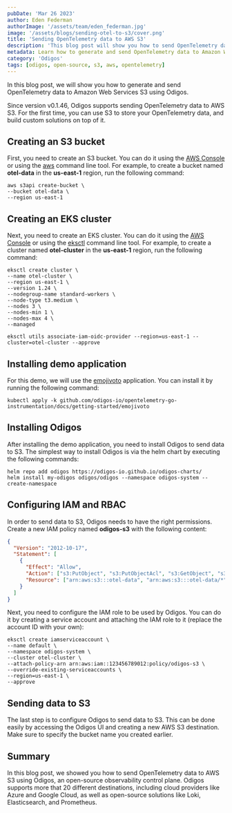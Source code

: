 ```yaml
---
pubDate: 'Mar 26 2023'
author: Eden Federman
authorImage: '/assets/team/eden_federman.jpg'
image: '/assets/blogs/sending-otel-to-s3/cover.png'
title: 'Sending OpenTelemetry data to AWS S3'
description: 'This blog post will show you how to send OpenTelemetry data to Amazon Web Services S3'
metadata: Learn how to generate and send OpenTelemetry data to Amazon Web Services S3 using Odigos, improving your data storage and analysis capabilities.
category: 'Odigos'
tags: [odigos, open-source, s3, aws, opentelemetry]
---
```


In this blog post, we will show you how to generate and send OpenTelemetry data to Amazon Web Services S3 using Odigos.

Since version v0.1.46, Odigos supports sending OpenTelemetry data to AWS S3. For the first time, you can use S3 to store your OpenTelemetry data, and build custom solutions on top of it.

## Creating an S3 bucket

First, you need to create an S3 bucket. You can do it using the [AWS Console](https://console.aws.amazon.com/s3) or using the [aws](https://docs.aws.amazon.com/cli/latest/userguide/cli-chap-welcome.html) command line tool. For example, to create a bucket named **otel-data** in the **us-east-1** region, run the following command:

```console
aws s3api create-bucket \
--bucket otel-data \
--region us-east-1
```

## Creating an EKS cluster

Next, you need to create an EKS cluster. You can do it using the [AWS Console](https://console.aws.amazon.com/eks) or using the [eksctl](https://eksctl.io/) command line tool. For example, to create a cluster named **otel-cluster** in the **us-east-1** region, run the following command:

```console
eksctl create cluster \
--name otel-cluster \
--region us-east-1 \
--version 1.24 \
--nodegroup-name standard-workers \
--node-type t3.medium \
--nodes 3 \
--nodes-min 1 \
--nodes-max 4 \
--managed

eksctl utils associate-iam-oidc-provider --region=us-east-1 --cluster=otel-cluster --approve
```

## Installing demo application

For this demo, we will use the [emojivoto](https://github.com/BuoyantIO/emojivoto) application. You can install it by running the following command:

```console
kubectl apply -k github.com/odigos-io/opentelemetry-go-instrumentation/docs/getting-started/emojivoto
```

## Installing Odigos

After installing the demo application, you need to install Odigos to send data to S3.
The simplest way to install Odigos is via the helm chart by executing the following commands:

```console
helm repo add odigos https://odigos-io.github.io/odigos-charts/
helm install my-odigos odigos/odigos --namespace odigos-system --create-namespace
```

## Configuring IAM and RBAC

In order to send data to S3, Odigos needs to have the right permissions. Create a new IAM policy named **odigos-s3** with the following content:

```json
{
  "Version": "2012-10-17",
  "Statement": [
    {
      "Effect": "Allow",
      "Action": ["s3:PutObject", "s3:PutObjectAcl", "s3:GetObject", "s3:GetObjectAcl", "s3:DeleteObject"],
      "Resource": ["arn:aws:s3:::otel-data", "arn:aws:s3:::otel-data/*"]
    }
  ]
}
```

Next, you need to configure the IAM role to be used by Odigos. You can do it by creating a service account and attaching the IAM role to it (replace the account ID with your own):

```console
eksctl create iamserviceaccount \
--name default \
--namespace odigos-system \
--cluster otel-cluster \
--attach-policy-arn arn:aws:iam::123456789012:policy/odigos-s3 \
--override-existing-serviceaccounts \
--region=us-east-1 \
--approve
```

## Sending data to S3

The last step is to configure Odigos to send data to S3. This can be done easily by accessing the Odigos UI and creating a new AWS S3 destination. Make sure to specify the bucket name you created earlier.

## Summary

In this blog post, we showed you how to send OpenTelemetry data to AWS S3 using Odigos, an open-source observability control plane. Odigos supports more that 20 different destinations, including cloud providers like Azure and Google Cloud, as well as open-source solutions like Loki, Elasticsearch, and Prometheus.
